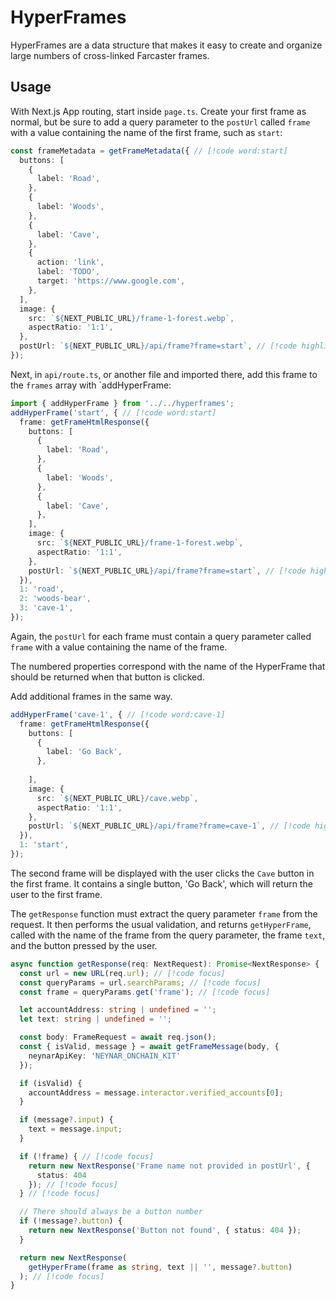 # HyperFrames

HyperFrames are a data structure that makes it easy to create and organize large numbers of cross-linked Farcaster frames.

## Usage

With Next.js App routing, start inside `page.ts`. Create your first frame as normal, but be sure to add a query parameter to the `postUrl` called `frame` with a value containing the name of the first frame, such as `start`:

```typescript
const frameMetadata = getFrameMetadata({ // [!code word:start]
  buttons: [
    {
      label: 'Road',
    },
    {
      label: 'Woods',
    },
    {
      label: 'Cave',
    },
    {
      action: 'link',
      label: 'TODO',
      target: 'https://www.google.com',
    },
  ],
  image: {
    src: `${NEXT_PUBLIC_URL}/frame-1-forest.webp`,
    aspectRatio: '1:1',
  },
  postUrl: `${NEXT_PUBLIC_URL}/api/frame?frame=start`, // [!code highlight]
});
```

Next, in `api/route.ts`, or another file and imported there, add this frame to the `frames` array with `addHyperFrame:

```typescript
import { addHyperFrame } from '../../hyperframes';
addHyperFrame('start', { // [!code word:start]
  frame: getFrameHtmlResponse({
    buttons: [
      {
        label: 'Road',
      },
      {
        label: 'Woods',
      },
      {
        label: 'Cave',
      },
    ],
    image: {
      src: `${NEXT_PUBLIC_URL}/frame-1-forest.webp`,
      aspectRatio: '1:1',
    },
    postUrl: `${NEXT_PUBLIC_URL}/api/frame?frame=start`, // [!code highlight]
  }),
  1: 'road',
  2: 'woods-bear',
  3: 'cave-1',
});
```

Again, the `postUrl` for each frame must contain a query parameter called `frame` with a value containing the name of the frame.

The numbered properties correspond with the name of the HyperFrame that should be returned when that button is clicked.

Add additional frames in the same way.

```typescript
addHyperFrame('cave-1', { // [!code word:cave-1]
  frame: getFrameHtmlResponse({
    buttons: [
      {
        label: 'Go Back',
      },
      
    ],
    image: {
      src: `${NEXT_PUBLIC_URL}/cave.webp`,
      aspectRatio: '1:1',
    },
    postUrl: `${NEXT_PUBLIC_URL}/api/frame?frame=cave-1`, // [!code highlight]
  }),
  1: 'start',
});
```

The second frame will be displayed with the user clicks the `Cave` button in the first frame.  It contains a single button, 'Go Back', which will return the user to the first frame.

The `getResponse` function must extract the query parameter `frame` from the request. It then performs the usual validation, and returns `getHyperFrame`, called with the name of the frame from the query parameter, the frame `text`, and the button pressed by the user.

```typescript
async function getResponse(req: NextRequest): Promise<NextResponse> {
  const url = new URL(req.url); // [!code focus]
  const queryParams = url.searchParams; // [!code focus]
  const frame = queryParams.get('frame'); // [!code focus]

  let accountAddress: string | undefined = '';
  let text: string | undefined = '';

  const body: FrameRequest = await req.json();
  const { isValid, message } = await getFrameMessage(body, {
    neynarApiKey: 'NEYNAR_ONCHAIN_KIT'
  });

  if (isValid) {
    accountAddress = message.interactor.verified_accounts[0];
  }

  if (message?.input) {
    text = message.input;
  }

  if (!frame) { // [!code focus]
    return new NextResponse('Frame name not provided in postUrl', {
      status: 404
    }); // [!code focus]
  } // [!code focus]

  // There should always be a button number
  if (!message?.button) {
    return new NextResponse('Button not found', { status: 404 });
  }

  return new NextResponse(
    getHyperFrame(frame as string, text || '', message?.button)
  ); // [!code focus]
}
```

